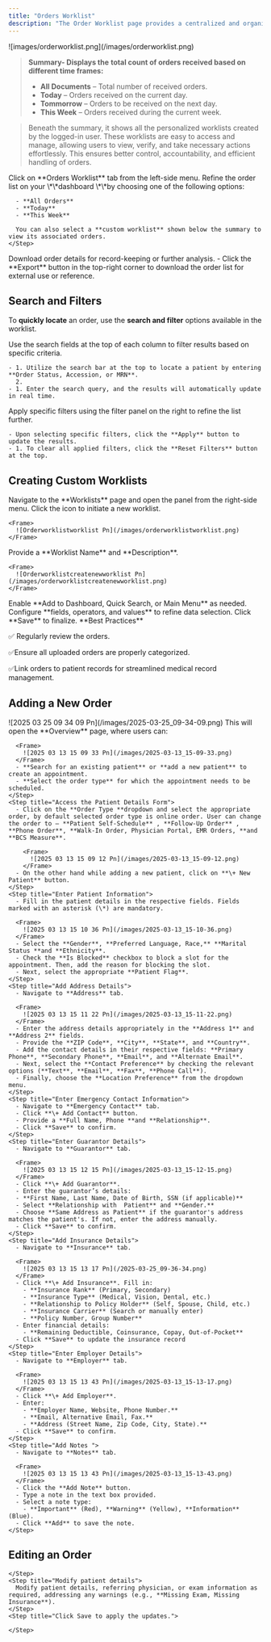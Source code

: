 ```yaml
---
title: "Orders Worklist"
description: "The Order Worklist page provides a centralized and organized list of orders, enabling users to efficiently manage workflows. It includes filter options to refine search results, ensuring quick access to specific orders. Users can view detailed order information, manage existing orders by modifying or updating them, and add new orders seamlessly. This structured approach enhances order tracking and management, improving overall efficiency."
---
```


<Frame>
  ![images/orderworklist.png](/images/orderworklist.png)
</Frame>

> **Summary- Displays the** **total count of orders received  based on different time frames:**
>
> - **All Documents** – Total number of received orders.
> - **Today** – Orders received on the current day.
> - **Tommorrow** – Orders to be received on the next day.
> - **This Week** – Orders received during the current week.

> Beneath the summary, it shows all the personalized worklists created by the logged-in user. These worklists are easy to access and manage, allowing users to view, verify, and take necessary actions effortlessly. This ensures better control, accountability, and efficient handling of orders.

<Accordion title="Accessing the Orders Worklist" icon="List">
  <Steps>
    <Step title="Navigate to Orders Worklist ">
      Click on **Orders Worklist** tab from the left-side menu.
    </Step>
    <Step title="Apply Filters ">
      Refine the order list on your \*\*dashboard \*\*by choosing one of the following options:

      - **All Orders**
      - **Today**
      - **This Week**

      You can also select a **custom worklist** shown below the summary to view its associated orders.
    </Step>
  </Steps>
</Accordion>

<Accordion title=" Exporting Data" icon="file-export">
  Download order details for record-keeping or further analysis.

  <Steps>
    <Step title="Export " icon="file-export">
      - Click the **Export** button in the top-right corner to download the order list for external use or reference.
    </Step>
  </Steps>
</Accordion>

## <Icon icon="filter-list" iconType="duotone" color="black" size="27" />  **Search and Filters**

To **quickly locate** an order, use the **search and filter** options available in the worklist.

<CardGroup cols="2">
  <Card title="Search Fields" icon="magnifying-glass" iconType="duotone">
    Use the search fields at the top of each column to filter results based on specific criteria.

    - 1. Utilize the search bar at the top to locate a patient by entering **Order Status, Accession, or MRN**.
      2. 
    - 1. Enter the search query, and the results will automatically update in real time.
  </Card>
  <Card title="Filter Panel" icon="Filter">
    Apply specific filters using the filter panel on the right to refine the list further.

    - Upon selecting specific filters, click the **Apply** button to update the results.
    - 1. To clear all applied filters, click the **Reset Filters** button at the top.
  </Card>
</CardGroup>

## <Icon icon="list-ul" iconType="duotone" color="black" size="27" /> **Creating Custom Worklists**

<Steps>
  <Step title="Access the Worklist Panel">
    Navigate to the **Worklists** page and open the panel from the right-side menu.
  </Step>
  <Step title="Create a New Worklist">
    Click the <Icon icon="plus-large" iconType="solid" size="15" /> icon to initiate a new worklist.

    <Frame>
      ![Orderworklistworklist Pn](/images/orderworklistworklist.png)
    </Frame>
  </Step>
  <Step title="Enter Worklist Details">
    Provide a **Worklist Name** and **Description**.

    <Frame>
      ![Orderworklistcreatenewworklist Pn](/images/orderworklistcreatenewworklist.png)
    </Frame>
  </Step>
  <Step title="Configure Access Preferences">
    Enable **Add to Dashboard, Quick Search, or Main Menu** as needed.
  </Step>
  <Step title="Define Filter Conditions">
    Configure **fields, operators, and values** to refine data selection.
  </Step>
  <Step title="Save the Worklist">
    Click **Save** to finalize.
  </Step>
</Steps>

<Note>
  **Best Practices**

  ✅ Regularly review the orders.

  ✅Ensure all uploaded orders are properly categorized.

  ✅Link orders to patient records for streamlined medical record management.
</Note>

## <Icon icon="address-card" iconType="duotone" color="#090909" size="27" /> **Adding a New Order**

<Accordion title="Add New Order" icon="file-arrow-down" iconType="duotone">
  <Steps>
    <Step title='Click the "+ New Order" button located at the top-right corner of the Orders Worklist'>
      <Frame>
        ![2025 03 25 09 34 09 Pn](/images/2025-03-25_09-34-09.png)
      </Frame>
      This will open the **Overview** page, where users can:

      <Frame>
        ![2025 03 13 15 09 33 Pn](/images/2025-03-13_15-09-33.png)
      </Frame>
      - **Search for an existing patient** or **add a new patient** to create an appointment.
      - **Select the order type** for which the appointment needs to be scheduled.
    </Step>
    <Step title="Access the Patient Details Form">
      - Click on the **Order Type **dropdown and select the appropriate order, by default selected order type is online order. User can change the order to – **Patient Self-Schedule** , **Follow-Up Order** , **Phone Order**, **Walk-In Order, Physician Portal, EMR Orders, **and **BCS Measure**.

        <Frame>
          ![2025 03 13 15 09 12 Pn](/images/2025-03-13_15-09-12.png)
        </Frame>
      - On the other hand while adding a new patient, click on **\+ New Patient** button.
    </Step>
    <Step title="Enter Patient Information">
      - Fill in the patient details in the respective fields. Fields marked with an asterisk (\*) are mandatory.

      <Frame>
        ![2025 03 13 15 10 36 Pn](/images/2025-03-13_15-10-36.png)
      </Frame>
      - Select the **Gender**, **Preferred Language, Race,** **Marital Status **and **Ethnicity**.
      - Check the **Is Blocked** checkbox to block a slot for the appointment. Then, add the reason for blocking the slot.
      - Next, select the appropriate **Patient Flag**.
    </Step>
    <Step title="Add Address Details">
      - Navigate to **Address** tab.

      <Frame>
        ![2025 03 13 15 11 22 Pn](/images/2025-03-13_15-11-22.png)
      </Frame>
      - Enter the address details appropriately in the **Address 1** and **Address 2** fields.
      - Provide the **ZIP Code**, **City**, **State**, and **Country**.
      - Add the contact details in their respective fields: **Primary Phone**, **Secondary Phone**, **Email**, and **Alternate Email**.
      - Next, select the **Contact Preference** by checking the relevant options (**Text**, **Email**, **Fax**, **Phone Call**).
      - Finally, choose the **Location Preference** from the dropdown menu.
    </Step>
    <Step title="Enter Emergency Contact Information">
      - Navigate to **Emergency Contact** tab.
      - Click **\+ Add Contact** button.
      - Provide a **Full Name, Phone **and **Relationship**.
      - Click **Save** to confirm.
    </Step>
    <Step title="Enter Guarantor Details">
      - Navigate to **Guarantor** tab.

      <Frame>
        ![2025 03 13 15 12 15 Pn](/images/2025-03-13_15-12-15.png)
      </Frame>
      - Click **\+ Add Guarantor**.
      - Enter the guarantor’s details:
      - **First Name, Last Name, Date of Birth, SSN (if applicable)**
      - Select **Relationship with  Patient** and **Gender.**
      - Choose **Same Address as Patient** if the guarantor's address matches the patient's. If not, enter the address manually.
      - Click **Save** to confirm.
    </Step>
    <Step title="Add Insurance Details">
      - Navigate to **Insurance** tab.

      <Frame>
        ![2025 03 13 15 13 17 Pn](/2025-03-25_09-36-34.png)
      </Frame>
      - Click **\+ Add Insurance**. Fill in:
        - **Insurance Rank** (Primary, Secondary)
        - **Insurance Type** (Medical, Vision, Dental, etc.)
        - **Relationship to Policy Holder** (Self, Spouse, Child, etc.)
        - **Insurance Carrier** (Search or manually enter)
        - **Policy Number, Group Number**
      - Enter financial details:
        - **Remaining Deductible, Coinsurance, Copay, Out-of-Pocket**
      - Click **Save** to update the insurance record
    </Step>
    <Step title="Enter Employer Details">
      - Navigate to **Employer** tab.

      <Frame>
        ![2025 03 13 15 13 43 Pn](/images/2025-03-13_15-13-17.png)
      </Frame>
      - Click **\+ Add Employer**.
      - Enter:
        - **Employer Name, Website, Phone Number.**
        - **Email, Alternative Email, Fax.**
        - **Address (Street Name, Zip Code, City, State).**
      - Click **Save** to confirm.
    </Step>
    <Step title="Add Notes ">
      - Navigate to **Notes** tab.

      <Frame>
        ![2025 03 13 15 13 43 Pn](/images/2025-03-13_15-13-43.png)
      </Frame>
      - Click the **Add Note** button.
      - Type a note in the text box provided.
      - Select a note type:
        - **Important** (Red), **Warning** (Yellow), **Information** (Blue).
      - Click **Add** to save the note.
    </Step>
  </Steps>
</Accordion>

## **Editing an Order**

<Accordion title="name to be givn" icon="sparkles">
  <Steps>
    <Step title=" Find the order in the list and click the Edit icon (✏️) on the right.">
      
    </Step>
    <Step title="Modify patient details">
      Modify patient details, referring physician, or exam information as required, addressing any warnings (e.g., **Missing Exam, Missing Insurance**).
    </Step>
    <Step title="Click Save to apply the updates.">
      
    </Step>
  </Steps>
</Accordion>
